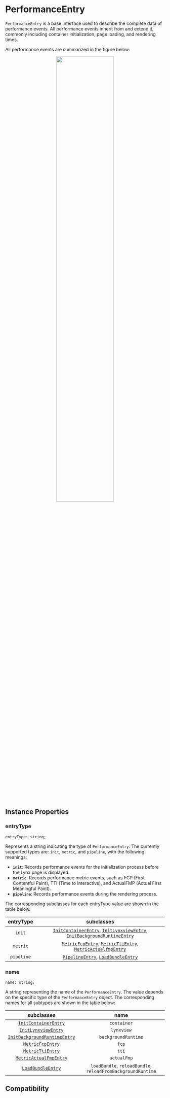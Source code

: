 
# PerformanceEntry

`PerformanceEntry` is a base interface used to describe the complete data of performance events. All performance events inherit from and extend it, commonly including container initialization, page loading, and rendering times.

All performance events are summarized in the figure below:

<center>
  <img
    width="60%"
    src="https://lf-lynx.tiktok-cdns.com/obj/lynx-artifacts-oss-sg/lynx-website/assets/doc/performance-entry.png"
  />
</center>

## Instance Properties

### entryType

```tsx
entryType: string;
```

Represents a string indicating the type of `PerformanceEntry`. The currently supported types are: `init`, `metric`, and `pipeline`, with the following meanings:

- **`init`**: Records performance events for the initialization process before the Lynx page is displayed.
- **`metric`**: Records performance metric events, such as FCP (First Contentful Paint), TTI (Time to Interactive), and ActualFMP (Actual First Meaningful Paint).
- **`pipeline`**: Records performance events during the rendering process.

The corresponding subclasses for each entryType value are shown in the table below.

| entryType  |                                                                                                     subclasses                                                                                                      |
| :--------: | :-----------------------------------------------------------------------------------------------------------------------------------------------------------------------------------------------------------------: |
|   `init`   | [`InitContainerEntry`](./performance-entry/init-container-entry), [`InitLynxviewEntry`](./performance-entry/init-lynxview-entry), [`InitBackgroundRuntimeEntry`](./performance-entry/init-background-runtime-entry) |
|  `metric`  |              [`MetricFcpEntry`](./performance-entry/metric-fcp-entry), [`MetricTtiEntry`](./performance-entry/metric-tti-entry), [`MetricActualfmpEntry`](./performance-entry/metric-actual-fmp-entry)              |
| `pipeline` |                                                  [`PipelineEntry`](./performance-entry/pipeline-entry), [`LoadBundleEntry`](./performance-entry/load-bundle-entry)                                                  |

### name

```tsx
name: string;
```

A string representing the name of the `PerformanceEntry`. The value depends on the specific type of the `PerformanceEntry` object. The corresponding names for all subtypes are shown in the table below:

|                                    subclasses                                     |                            name                             |
| :-------------------------------------------------------------------------------: | :---------------------------------------------------------: |
|         [`InitContainerEntry`](./performance-entry/init-container-entry)          |                         `container`                         |
|          [`InitLynxviewEntry`](./performance-entry/init-lynxview-entry)           |                         `lynxview`                          |
| [`InitBackgroundRuntimeEntry`](./performance-entry/init-background-runtime-entry) |                     `backgroundRuntime`                     |
|             [`MetricFcpEntry`](./performance-entry/metric-fcp-entry)              |                            `fcp`                            |
|             [`MetricTtiEntry`](./performance-entry/metric-tti-entry)              |                            `tti`                            |
|       [`MetricActualFmpEntry`](./performance-entry/metric-actual-fmp-entry)       |                         `actualFmp`                         |
|            [`LoadBundleEntry`](./performance-entry/load-bundle-entry)             | `loadBundle`, `reloadBundle`, `reloadFromBackgroundRuntime` |

## Compatibility


<LegacyCompatTable metadata="lynx-api/performance-api/performance-entry" />
